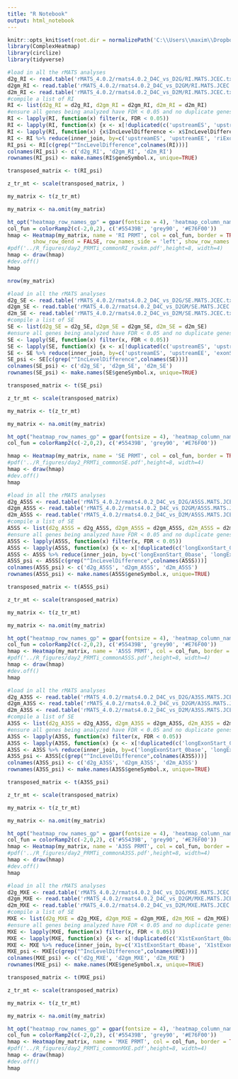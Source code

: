 ---
title: "R Notebook"
output: html_notebook
---
```{r "setup", include=FALSE}
knitr::opts_knit$set(root.dir = normalizePath('C:\\Users\\maxim\\Dropbox (EinsteinMed)\\CloudStation\\PRMT\\RNAseq\\'))
library(ComplexHeatmap)
library(circlize)
library(tidyverse)
```

```{r RI}
#load in all the rMATS analyses
d2g_RI <- read.table('rMATS_4.0.2/rmats4.0.2_D4C_vs_D2G/RI.MATS.JCEC.txt', header = T, sep = '\t')
d2gm_RI <- read.table('rMATS_4.0.2/rmats4.0.2_D4C_vs_D2GM/RI.MATS.JCEC.txt', header = T, sep = '\t')
d2m_RI <- read.table('rMATS_4.0.2/rmats4.0.2_D4C_vs_D2M/RI.MATS.JCEC.txt', header = T, sep = '\t')
#compile a list of RI
RI <- list(d2g_RI = d2g_RI, d2gm_RI = d2gm_RI, d2m_RI = d2m_RI)
#ensure all genes being analyzed have FDR < 0.05 and no duplicate genes; multiply ONLY RI by -1
RI <- lapply(RI, function(x) filter(x, FDR < 0.05))
RI <- lapply(RI, function(x) {x <- x[!duplicated(c('upstreamES', 'upstreamEE', 'exonStart_0base', 'exonEnd','downstreamES','downstreamEE')),];x})
RI <- lapply(RI, function(x) {x$IncLevelDifference <- x$IncLevelDifference * -1;x})
RI <- RI %>% reduce(inner_join, by=c('upstreamES', 'upstreamEE', 'riExonStart_0base', 'riExonEnd','downstreamES','downstreamEE'))
RI_psi <- RI[c(grep("^IncLevelDifference",colnames(RI)))]
colnames(RI_psi) <- c('d2g_RI', 'd2gm_RI', 'd2m_RI')
rownames(RI_psi) <- make.names(RI$geneSymbol.x, unique=TRUE)

transposed_matrix <- t(RI_psi)

z_tr_mt <- scale(transposed_matrix, )

my_matrix <- t(z_tr_mt)

my_matrix <- na.omit(my_matrix)

ht_opt("heatmap_row_names_gp" = gpar(fontsize = 4), 'heatmap_column_names_gp' = gpar(fontsize = 8))
col_fun = colorRamp2(c(-2,0,2), c('#55439B', 'grey90', '#E76F00'))
hmap <- Heatmap(my_matrix, name = 'RI PRMT', col = col_fun, border = TRUE, cluster_rows = TRUE, cluster_columns = FALSE, show_column_dend = FALSE, 
        show_row_dend = FALSE, row_names_side = 'left', show_row_names = TRUE, column_km = 1, row_km = 3)
#pdf('../R_figures/day2_PRMTi_commonRI_rowkm.pdf',height=8, width=4)
hmap <- draw(hmap)
#dev.off()
hmap

nrow(my_matrix)
```

```{r SE}
#load in all the rMATS analyses
d2g_SE <- read.table('rMATS_4.0.2/rmats4.0.2_D4C_vs_D2G/SE.MATS.JCEC.txt', header = T, sep = '\t')
d2gm_SE <- read.table('rMATS_4.0.2/rmats4.0.2_D4C_vs_D2GM/SE.MATS.JCEC.txt', header = T, sep = '\t')
d2m_SE <- read.table('rMATS_4.0.2/rmats4.0.2_D4C_vs_D2M/SE.MATS.JCEC.txt', header = T, sep = '\t')
#compile a list of SE
SE <- list(d2g_SE = d2g_SE, d2gm_SE = d2gm_SE, d2m_SE = d2m_SE)
#ensure all genes being analyzed have FDR < 0.05 and no duplicate genes; multiply ONLY SE by -1
SE <- lapply(SE, function(x) filter(x, FDR < 0.05))
SE <- lapply(SE, function(x) {x <- x[!duplicated(c('upstreamES', 'upstreamEE', 'exonStart_0base', 'exonEnd','downstreamES','downstreamEE')),];x})
SE <- SE %>% reduce(inner_join, by=c('upstreamES', 'upstreamEE', 'exonStart_0base', 'exonEnd','downstreamES','downstreamEE'))
SE_psi <- SE[c(grep("^IncLevelDifference",colnames(SE)))]
colnames(SE_psi) <- c('d2g_SE', 'd2gm_SE', 'd2m_SE')
rownames(SE_psi) <- make.names(SE$geneSymbol.x, unique=TRUE)

transposed_matrix <- t(SE_psi)

z_tr_mt <- scale(transposed_matrix)

my_matrix <- t(z_tr_mt)

my_matrix <- na.omit(my_matrix)

ht_opt("heatmap_row_names_gp" = gpar(fontsize = 4), 'heatmap_column_names_gp' = gpar(fontsize = 8))
col_fun = colorRamp2(c(-2,0,2), c('#55439B', 'grey90', '#E76F00'))

hmap <- Heatmap(my_matrix, name = 'SE PRMT', col = col_fun, border = TRUE, cluster_rows = TRUE, cluster_columns = FALSE, show_column_dend = FALSE, show_row_dend = FALSE, row_names_side = 'left', show_row_names = TRUE, column_km = 1)
#pdf('../R_figures/day2_PRMTi_commonSE.pdf',height=8, width=4)
hmap <- draw(hmap)
#dev.off()
hmap
```



```{r A5SS}
#load in all the rMATS analyses
d2g_A5SS <- read.table('rMATS_4.0.2/rmats4.0.2_D4C_vs_D2G/A5SS.MATS.JCEC.txt', header = T, sep = '\t')
d2gm_A5SS <- read.table('rMATS_4.0.2/rmats4.0.2_D4C_vs_D2GM/A5SS.MATS.JCEC.txt', header = T, sep = '\t')
d2m_A5SS <- read.table('rMATS_4.0.2/rmats4.0.2_D4C_vs_D2M/A5SS.MATS.JCEC.txt', header = T, sep = '\t')
#compile a list of SE
A5SS <- list(d2g_A5SS = d2g_A5SS, d2gm_A5SS = d2gm_A5SS, d2m_A5SS = d2m_A5SS)
#ensure all genes being analyzed have FDR < 0.05 and no duplicate genes; multiply ONLY A5SS by -1
A5SS <- lapply(A5SS, function(x) filter(x, FDR < 0.05))
A5SS <- lapply(A5SS, function(x) {x <- x[!duplicated(c('longExonStart_0base', 'longExonEnd', 'shortES', 'shortEE','flankingES','flankingEE')),];x})
A5SS <- A5SS %>% reduce(inner_join, by=c('longExonStart_0base', 'longExonEnd', 'shortES', 'shortEE','flankingES','flankingEE'))
A5SS_psi <- A5SS[c(grep("^IncLevelDifference",colnames(A5SS)))]
colnames(A5SS_psi) <- c('d2g_A5SS', 'd2gm_A5SS', 'd2m_A5SS')
rownames(A5SS_psi) <- make.names(A5SS$geneSymbol.x, unique=TRUE)

transposed_matrix <- t(A5SS_psi)

z_tr_mt <- scale(transposed_matrix)

my_matrix <- t(z_tr_mt)

my_matrix <- na.omit(my_matrix)

ht_opt("heatmap_row_names_gp" = gpar(fontsize = 4), 'heatmap_column_names_gp' = gpar(fontsize = 8))
col_fun = colorRamp2(c(-2,0,2), c('#55439B', 'grey90', '#E76F00'))
hmap <- Heatmap(my_matrix, name = 'A5SS PRMT', col = col_fun, border = TRUE, cluster_rows = TRUE, cluster_columns = FALSE, show_column_dend = FALSE, show_row_dend = FALSE, row_names_side = 'left', show_row_names = TRUE, column_km = 1)
#pdf('../R_figures/day2_PRMTi_commonA5SS.pdf',height=8, width=4)
hmap <- draw(hmap)
#dev.off()
hmap
```


```{r A3SS}
#load in all the rMATS analyses
d2g_A3SS <- read.table('rMATS_4.0.2/rmats4.0.2_D4C_vs_D2G/A3SS.MATS.JCEC.txt', header = T, sep = '\t')
d2gm_A3SS <- read.table('rMATS_4.0.2/rmats4.0.2_D4C_vs_D2GM/A3SS.MATS.JCEC.txt', header = T, sep = '\t')
d2m_A3SS <- read.table('rMATS_4.0.2/rmats4.0.2_D4C_vs_D2M/A3SS.MATS.JCEC.txt', header = T, sep = '\t')
#compile a list of SE
A3SS <- list(d2g_A3SS = d2g_A3SS, d2gm_A3SS = d2gm_A3SS, d2m_A3SS = d2m_A3SS)
#ensure all genes being analyzed have FDR < 0.05 and no duplicate genes; multiply ONLY A3SS by -1
A3SS <- lapply(A3SS, function(x) filter(x, FDR < 0.05))
A3SS <- lapply(A3SS, function(x) {x <- x[!duplicated(c('longExonStart_0base', 'longExonEnd', 'shortES', 'shortEE','flankingES','flankingEE')),];x})
A3SS <- A3SS %>% reduce(inner_join, by=c('longExonStart_0base', 'longExonEnd', 'shortES', 'shortEE','flankingES','flankingEE'))
A3SS_psi <- A3SS[c(grep("^IncLevelDifference",colnames(A3SS)))]
colnames(A3SS_psi) <- c('d2g_A3SS', 'd2gm_A3SS', 'd2m_A3SS')
rownames(A3SS_psi) <- make.names(A3SS$geneSymbol.x, unique=TRUE)

transposed_matrix <- t(A3SS_psi)

z_tr_mt <- scale(transposed_matrix)

my_matrix <- t(z_tr_mt)

my_matrix <- na.omit(my_matrix)

ht_opt("heatmap_row_names_gp" = gpar(fontsize = 4), 'heatmap_column_names_gp' = gpar(fontsize = 8))
col_fun = colorRamp2(c(-2,0,2), c('#55439B', 'grey90', '#E76F00'))
hmap <- Heatmap(my_matrix, name = 'A3SS PRMT', col = col_fun, border = TRUE, cluster_rows = TRUE, cluster_columns = FALSE, show_column_dend = FALSE, show_row_dend = FALSE, row_names_side = 'left', show_row_names = TRUE, column_km = 1)
#pdf('../R_figures/day2_PRMTi_commonA3SS.pdf',height=8, width=4)
hmap <- draw(hmap)
#dev.off()
hmap
```

```{r MXE}
#load in all the rMATS analyses
d2g_MXE <- read.table('rMATS_4.0.2/rmats4.0.2_D4C_vs_D2G/MXE.MATS.JCEC.txt', header = T, sep = '\t')
d2gm_MXE <- read.table('rMATS_4.0.2/rmats4.0.2_D4C_vs_D2GM/MXE.MATS.JCEC.txt', header = T, sep = '\t')
d2m_MXE <- read.table('rMATS_4.0.2/rmats4.0.2_D4C_vs_D2M/MXE.MATS.JCEC.txt', header = T, sep = '\t')
#compile a list of SE
MXE <- list(d2g_MXE = d2g_MXE, d2gm_MXE = d2gm_MXE, d2m_MXE = d2m_MXE)
#ensure all genes being analyzed have FDR < 0.05 and no duplicate genes; multiply ONLY MXE by -1
MXE <- lapply(MXE, function(x) filter(x, FDR < 0.05))
MXE <- lapply(MXE, function(x) {x <- x[!duplicated(c('X1stExonStart_0base', 'X1stExonEnd', 'X2ndExonStart_0base', 'upstreamES','upstreamEE','downstreamES', 'downstreamEE')),];x})
MXE <- MXE %>% reduce(inner_join, by=c('X1stExonStart_0base', 'X1stExonEnd', 'X2ndExonStart_0base', 'upstreamES','upstreamEE','downstreamES', 'downstreamEE'))
MXE_psi <- MXE[c(grep("^IncLevelDifference",colnames(MXE)))]
colnames(MXE_psi) <- c('d2g_MXE', 'd2gm_MXE', 'd2m_MXE')
rownames(MXE_psi) <- make.names(MXE$geneSymbol.x, unique=TRUE)

transposed_matrix <- t(MXE_psi)

z_tr_mt <- scale(transposed_matrix)

my_matrix <- t(z_tr_mt)

my_matrix <- na.omit(my_matrix)

ht_opt("heatmap_row_names_gp" = gpar(fontsize = 4), 'heatmap_column_names_gp' = gpar(fontsize = 8))
col_fun = colorRamp2(c(-2,0,2), c('#55439B', 'grey90', '#E76F00'))
hmap <- Heatmap(my_matrix, name = 'MXE PRMT', col = col_fun, border = TRUE, cluster_rows = TRUE, cluster_columns = FALSE, show_column_dend = FALSE, show_row_dend = FALSE, row_names_side = 'left', show_row_names = TRUE, column_km = 1)
#pdf('../R_figures/day2_PRMTi_commonMXE.pdf',height=8, width=4)
hmap <- draw(hmap)
#dev.off()
hmap
```